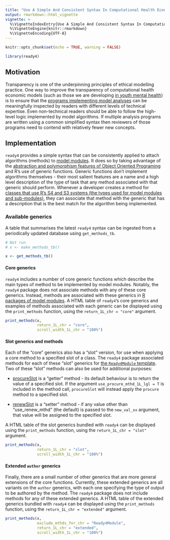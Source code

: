 ```yaml
---
title: "Use A Simple And Consistent Syntax In Computational Health Economic Models"
output: rmarkdown::html_vignette
vignette: >
  %\VignetteIndexEntry{Use A Simple And Consistent Syntax In Computational Health Economic Models}
  %\VignetteEngine{knitr::rmarkdown}
  %\VignetteEncoding{UTF-8}
---
```


```r
knitr::opts_chunk$set(echo = TRUE, warning = FALSE)
```
```r
library(ready4) 
```

## Motivation
Transparency is one of the underpinning principles of ethical modelling practice. One way to improve the transparency of computational health economic models (such as those we are developing [in youth mental health](https://readyforwhatsnext.org/docs/model/)) is to ensure that the [programs implementing model analyses](https://readyforwhatsnext.org/docs/model/analyses/) can be meaningfully inspected by readers with different levels of technical expertise. Even non-technical readers should be able to follow the high-level logic implemented by model algorithms. If multiple analysis programs are written using a common simplified syntax then reviewers of those programs need to contend with relatively fewer new concepts. 

## Implementation
`ready4` provides a simple syntax that can be consistently applied to attach algorithms (methods) to [model modules](https://www.ready4-dev.com/docs/framework/implementation/modularity/). It does so by taking advantage of the [abstraction and polymorphism features of Object Oriented Programing](https://www.ready4-dev.com/docs/framework/implementation/paradigm/object-oriented/#transparent-computational-models) and R's use of generic functions. Generic functions don't implement algorithms themselves - their most salient features are a name and a high level description of the type of task that any method associated with that generic should perform. Whenever a developer creates a method for [classes that use R's S4 and S3 systems (the types used for model modules and sub-modules)](https://www.ready4-dev.com/docs/framework/implementation/modularity/#implementation), they can associate that method with the generic that has a description that is the best match for the algorithm being implemented.

### Available generics
A table that summarises the latest `ready4` syntax can be ingested from a periodically updated database using `get_methods_tb`.

```r
# Not run
# x <- make_methods_tb()
```
```r
x <- get_methods_tb()
```

#### Core generics
`ready4` includes a number of core generic functions which describe the main types of method to be implemented by model modules. Notably, the `ready4` package does not associate methods with any of these core generics. Instead, methods are associated with these generics in [R packages of model modules](https://www.ready4-dev.com/docs/software/libraries/types/module/). A HTML table of `ready4`'s  core generics and examples of methods associated with each generic can be displayed using the `print_methods` function, using the `return_1L_chr = "core"` argument. 

```r
print_methods(x,
              return_1L_chr = "core",
              scroll_width_1L_chr = "100%") 
```

#### Slot generics and methods
Each of the "core" generics also has a "slot" version, for use when applying a core method to a specified slot of a class. The `ready4` package associated methods for each of these "slot" generics for [the `Ready4Module` template](https://www.ready4-dev.com/docs/framework/implementation/modularity/#implementation). Two of these "slot" methods can also be used for additional purposes:

 - [procureSlot](https://ready4-dev.github.io/ready4/reference/procureSlot-methods.html) is a "getter" method - its default behaviour is to return the value of a specified slot. If the argument `use_procure_mthd_1L_lgl = T` is included in the method call, `procureSlot` will instead apply the `procure` method to a specified slot.
 
 - [renewSlot](https://ready4-dev.github.io/ready4/reference/procureSlot-methods.html) is a "setter" method - if any value other than "use_renew_mthd" (the default) is passed to the `new_val_xx` argument, that value will be assigned to the specified slot.
 
A HTML table of the slot generics bundled with `ready4` can be displayed using the `print_methods` function, using the `return_1L_chr = "slot"` argument.

```r
print_methods(x,
              return_1L_chr = "slot",
              scroll_width_1L_chr = "100%")
```

#### Extended `author` generics
Finally, there are a small number of other generics that are more general extensions of the core functions. Currently, these extended generics are all variants on the `author` generics, with each one specifying the type of output to be authored by the method. The `ready4` package does not include methods for any of these extended generics. A HTML table of the extended generics bundled with `ready4` can be displayed using the `print_methods` function, using the `return_1L_chr = "extended"` argument.

```r
print_methods(x,
              exclude_mthds_for_chr = "Ready4Module",
              return_1L_chr = "extended",
              scroll_width_1L_chr = "100%")
```


